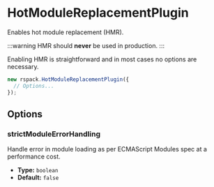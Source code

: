 # HotModuleReplacementPlugin

Enables hot module replacement (HMR).

:::warning
HMR should **never** be used in production.
:::

Enabling HMR is straightforward and in most cases no options are necessary.

```js
new rspack.HotModuleReplacementPlugin({
  // Options...
});
```

## Options

### strictModuleErrorHandling

Handle error in module loading as per ECMAScript Modules spec at a performance cost.

- **Type:** `boolean`
- **Default:** `false`
